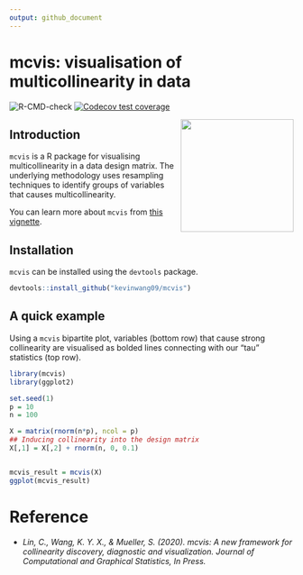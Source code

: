 ```yaml
---
output: github_document
---
```

# mcvis: visualisation of multicollinearity in data

![R-CMD-check](https://github.com/kevinwang09/mcvis/workflows/R-CMD-check/badge.svg)
[![Codecov test coverage](https://codecov.io/gh/kevinwang09/mcvis/branch/master/graph/badge.svg)](https://codecov.io/gh/kevinwang09/mcvis?branch=master)

<img src="https://github.com/kevinwang09/mcvis/raw/master/inst/mcvis_logo.png" align="right" width="200" />

## Introduction

`mcvis` is a R package for visualising multicollinearity in a data design matrix. The underlying methodology uses resampling techniques to identify groups of variables that causes multicollinearity. 

You can learn more about `mcvis` from [this vignette](https://kevinwang09.github.io/mcvis/articles/mcvis.html). 


## Installation 

`mcvis` can be installed using the `devtools` package. 

```r
devtools::install_github("kevinwang09/mcvis")
```


## A quick example

Using a `mcvis` bipartite plot, variables (bottom row) that cause strong collinearity are visualised as bolded lines connecting with our "tau" statistics (top row). 

```r
library(mcvis)
library(ggplot2)

set.seed(1)
p = 10
n = 100

X = matrix(rnorm(n*p), ncol = p)
## Inducing collinearity into the design matrix
X[,1] = X[,2] + rnorm(n, 0, 0.1) 


mcvis_result = mcvis(X)
ggplot(mcvis_result)
```



# Reference

+ *Lin, C., Wang, K. Y. X., & Mueller, S. (2020). mcvis: A new framework for collinearity discovery, diagnostic and visualization. Journal of Computational and Graphical Statistics, In Press.*

